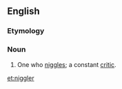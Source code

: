 ==English==

===Etymology===
{{suffix|niggle|er|lang=en}}

===Noun===
{{en-noun}}

# {{label|en|colloquial}} One who [[niggle]]s; a constant [[critic]].

[[et:niggler]]